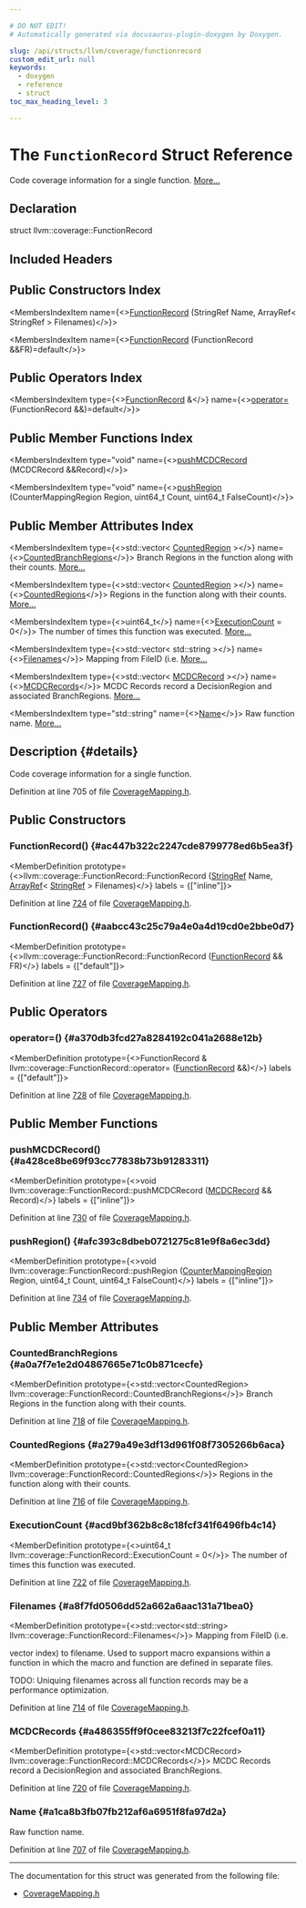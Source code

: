 ```yaml
---

# DO NOT EDIT!
# Automatically generated via docusaurus-plugin-doxygen by Doxygen.

slug: /api/structs/llvm/coverage/functionrecord
custom_edit_url: null
keywords:
  - doxygen
  - reference
  - struct
toc_max_heading_level: 3

---
```





# The `FunctionRecord` Struct Reference

<DoxygenPage pluginConfig={pluginConfig}>

Code coverage information for a single function. <a href="#details">More...</a>

## Declaration

<CodeBlock>struct llvm::coverage::FunctionRecord</CodeBlock>

## Included Headers

<IncludesList>
<IncludesListItem
  filePath="llvm/ProfileData/Coverage/CoverageMapping.h"
  permalink="/docs/api/files/include/include/llvm/include/llvm/profiledata/include/llvm/profiledata/coverage/coveragemapping-h"
  isLocal="true" />
</IncludesList>

## Public Constructors Index

<MembersIndex>

<MembersIndexItem
  name={<><a href="#ac447b322c2247cde8799778ed6b5ea3f">FunctionRecord</a> (StringRef Name, ArrayRef&lt; StringRef &gt; Filenames)</>}>
</MembersIndexItem>

<MembersIndexItem
  name={<><a href="#aabcc43c25c79a4e0a4d19cd0e2bbe0d7">FunctionRecord</a> (FunctionRecord &amp;&amp;FR)=default</>}>
</MembersIndexItem>

</MembersIndex>

## Public Operators Index

<MembersIndex>

<MembersIndexItem
  type={<><a href="/docs/api/structs/llvm/coverage/functionrecord">FunctionRecord</a> &amp;</>}
  name={<><a href="#a370db3fcd27a8284192c041a2688e12b">operator=</a> (FunctionRecord &amp;&amp;)=default</>}>
</MembersIndexItem>

</MembersIndex>

## Public Member Functions Index

<MembersIndex>

<MembersIndexItem
  type="void"
  name={<><a href="#a428ce8be69f93cc77838b73b91283311">pushMCDCRecord</a> (MCDCRecord &amp;&amp;Record)</>}>
</MembersIndexItem>

<MembersIndexItem
  type="void"
  name={<><a href="#afc393c8dbeb0721275c81e9f8a6ec3dd">pushRegion</a> (CounterMappingRegion Region, uint64&#95;t Count, uint64&#95;t FalseCount)</>}>
</MembersIndexItem>

</MembersIndex>

## Public Member Attributes Index

<MembersIndex>

<MembersIndexItem
  type={<>std::vector&lt; <a href="/docs/api/structs/llvm/coverage/countedregion">CountedRegion</a> &gt;</>}
  name={<><a href="#a0a7f7e1e2d04867665e71c0b871cecfe">CountedBranchRegions</a></>}>
Branch Regions in the function along with their counts. <a href="#a0a7f7e1e2d04867665e71c0b871cecfe">More...</a>
</MembersIndexItem>

<MembersIndexItem
  type={<>std::vector&lt; <a href="/docs/api/structs/llvm/coverage/countedregion">CountedRegion</a> &gt;</>}
  name={<><a href="#a279a49e3df13d961f08f7305266b6aca">CountedRegions</a></>}>
Regions in the function along with their counts. <a href="#a279a49e3df13d961f08f7305266b6aca">More...</a>
</MembersIndexItem>

<MembersIndexItem
  type={<>uint64&#95;t</>}
  name={<><a href="#acd9bf362b8c8c18fcf341f6496fb4c14">ExecutionCount</a> = 0</>}>
The number of times this function was executed. <a href="#acd9bf362b8c8c18fcf341f6496fb4c14">More...</a>
</MembersIndexItem>

<MembersIndexItem
  type={<>std::vector&lt; std::string &gt;</>}
  name={<><a href="#a8f7fd0506dd52a662a6aac131a71bea0">Filenames</a></>}>
Mapping from FileID (i.e. <a href="#a8f7fd0506dd52a662a6aac131a71bea0">More...</a>
</MembersIndexItem>

<MembersIndexItem
  type={<>std::vector&lt; <a href="/docs/api/structs/llvm/coverage/mcdcrecord">MCDCRecord</a> &gt;</>}
  name={<><a href="#a486355ff9f0cee83213f7c22fcef0a11">MCDCRecords</a></>}>
MCDC Records record a DecisionRegion and associated BranchRegions. <a href="#a486355ff9f0cee83213f7c22fcef0a11">More...</a>
</MembersIndexItem>

<MembersIndexItem
  type="std::string"
  name={<><a href="#a1ca8b3fb07fb212af6a6951f8fa97d2a">Name</a></>}>
Raw function name. <a href="#a1ca8b3fb07fb212af6a6951f8fa97d2a">More...</a>
</MembersIndexItem>

</MembersIndex>

## Description {#details}

Code coverage information for a single function.

Definition at line 705 of file <a href="/docs/api/files/include/include/llvm/include/llvm/profiledata/include/llvm/profiledata/coverage/coveragemapping-h">CoverageMapping.h</a>.

<SectionDefinition>

## Public Constructors

### FunctionRecord() {#ac447b322c2247cde8799778ed6b5ea3f}

<MemberDefinition
  prototype={<>llvm::coverage::FunctionRecord::FunctionRecord (<a href="/docs/api/classes/llvm/stringref">StringRef</a> Name, <a href="/docs/api/classes/llvm/arrayref">ArrayRef</a>&lt; <a href="/docs/api/classes/llvm/stringref">StringRef</a> &gt; Filenames)</>}
  labels = {["inline"]}>

Definition at line <a href="/docs/api/files/include/include/llvm/include/llvm/profiledata/include/llvm/profiledata/coverage/coveragemapping-h/#l00724">724</a> of file <a href="/docs/api/files/include/include/llvm/include/llvm/profiledata/include/llvm/profiledata/coverage/coveragemapping-h">CoverageMapping.h</a>.
</MemberDefinition>

### FunctionRecord() {#aabcc43c25c79a4e0a4d19cd0e2bbe0d7}

<MemberDefinition
  prototype={<>llvm::coverage::FunctionRecord::FunctionRecord (<a href="/docs/api/structs/llvm/coverage/functionrecord">FunctionRecord</a> &amp;&amp; FR)</>}
  labels = {["default"]}>

Definition at line <a href="/docs/api/files/include/include/llvm/include/llvm/profiledata/include/llvm/profiledata/coverage/coveragemapping-h/#l00727">727</a> of file <a href="/docs/api/files/include/include/llvm/include/llvm/profiledata/include/llvm/profiledata/coverage/coveragemapping-h">CoverageMapping.h</a>.
</MemberDefinition>

</SectionDefinition>

<SectionDefinition>

## Public Operators

### operator=() {#a370db3fcd27a8284192c041a2688e12b}

<MemberDefinition
  prototype={<>FunctionRecord &amp; llvm::coverage::FunctionRecord::operator= (<a href="/docs/api/structs/llvm/coverage/functionrecord">FunctionRecord</a> &amp;&amp;)</>}
  labels = {["default"]}>

Definition at line <a href="/docs/api/files/include/include/llvm/include/llvm/profiledata/include/llvm/profiledata/coverage/coveragemapping-h/#l00728">728</a> of file <a href="/docs/api/files/include/include/llvm/include/llvm/profiledata/include/llvm/profiledata/coverage/coveragemapping-h">CoverageMapping.h</a>.
</MemberDefinition>

</SectionDefinition>

<SectionDefinition>

## Public Member Functions

### pushMCDCRecord() {#a428ce8be69f93cc77838b73b91283311}

<MemberDefinition
  prototype={<>void llvm::coverage::FunctionRecord::pushMCDCRecord (<a href="/docs/api/structs/llvm/coverage/mcdcrecord">MCDCRecord</a> &amp;&amp; Record)</>}
  labels = {["inline"]}>

Definition at line <a href="/docs/api/files/include/include/llvm/include/llvm/profiledata/include/llvm/profiledata/coverage/coveragemapping-h/#l00730">730</a> of file <a href="/docs/api/files/include/include/llvm/include/llvm/profiledata/include/llvm/profiledata/coverage/coveragemapping-h">CoverageMapping.h</a>.
</MemberDefinition>

### pushRegion() {#afc393c8dbeb0721275c81e9f8a6ec3dd}

<MemberDefinition
  prototype={<>void llvm::coverage::FunctionRecord::pushRegion (<a href="/docs/api/structs/llvm/coverage/countermappingregion">CounterMappingRegion</a> Region, uint64&#95;t Count, uint64&#95;t FalseCount)</>}
  labels = {["inline"]}>

Definition at line <a href="/docs/api/files/include/include/llvm/include/llvm/profiledata/include/llvm/profiledata/coverage/coveragemapping-h/#l00734">734</a> of file <a href="/docs/api/files/include/include/llvm/include/llvm/profiledata/include/llvm/profiledata/coverage/coveragemapping-h">CoverageMapping.h</a>.
</MemberDefinition>

</SectionDefinition>

<SectionDefinition>

## Public Member Attributes

### CountedBranchRegions {#a0a7f7e1e2d04867665e71c0b871cecfe}

<MemberDefinition
  prototype={<>std::vector&lt;CountedRegion&gt; llvm::coverage::FunctionRecord::CountedBranchRegions</>}>
Branch Regions in the function along with their counts.

Definition at line <a href="/docs/api/files/include/include/llvm/include/llvm/profiledata/include/llvm/profiledata/coverage/coveragemapping-h/#l00718">718</a> of file <a href="/docs/api/files/include/include/llvm/include/llvm/profiledata/include/llvm/profiledata/coverage/coveragemapping-h">CoverageMapping.h</a>.
</MemberDefinition>

### CountedRegions {#a279a49e3df13d961f08f7305266b6aca}

<MemberDefinition
  prototype={<>std::vector&lt;CountedRegion&gt; llvm::coverage::FunctionRecord::CountedRegions</>}>
Regions in the function along with their counts.

Definition at line <a href="/docs/api/files/include/include/llvm/include/llvm/profiledata/include/llvm/profiledata/coverage/coveragemapping-h/#l00716">716</a> of file <a href="/docs/api/files/include/include/llvm/include/llvm/profiledata/include/llvm/profiledata/coverage/coveragemapping-h">CoverageMapping.h</a>.
</MemberDefinition>

### ExecutionCount {#acd9bf362b8c8c18fcf341f6496fb4c14}

<MemberDefinition
  prototype={<>uint64&#95;t llvm::coverage::FunctionRecord::ExecutionCount = 0</>}>
The number of times this function was executed.

Definition at line <a href="/docs/api/files/include/include/llvm/include/llvm/profiledata/include/llvm/profiledata/coverage/coveragemapping-h/#l00722">722</a> of file <a href="/docs/api/files/include/include/llvm/include/llvm/profiledata/include/llvm/profiledata/coverage/coveragemapping-h">CoverageMapping.h</a>.
</MemberDefinition>

### Filenames {#a8f7fd0506dd52a662a6aac131a71bea0}

<MemberDefinition
  prototype={<>std::vector&lt;std::string&gt; llvm::coverage::FunctionRecord::Filenames</>}>
Mapping from FileID (i.e.

vector index) to filename. Used to support macro expansions within a function in which the macro and function are defined in separate files.

TODO: Uniquing filenames across all function records may be a performance optimization.

Definition at line <a href="/docs/api/files/include/include/llvm/include/llvm/profiledata/include/llvm/profiledata/coverage/coveragemapping-h/#l00714">714</a> of file <a href="/docs/api/files/include/include/llvm/include/llvm/profiledata/include/llvm/profiledata/coverage/coveragemapping-h">CoverageMapping.h</a>.
</MemberDefinition>

### MCDCRecords {#a486355ff9f0cee83213f7c22fcef0a11}

<MemberDefinition
  prototype={<>std::vector&lt;MCDCRecord&gt; llvm::coverage::FunctionRecord::MCDCRecords</>}>
MCDC Records record a DecisionRegion and associated BranchRegions.

Definition at line <a href="/docs/api/files/include/include/llvm/include/llvm/profiledata/include/llvm/profiledata/coverage/coveragemapping-h/#l00720">720</a> of file <a href="/docs/api/files/include/include/llvm/include/llvm/profiledata/include/llvm/profiledata/coverage/coveragemapping-h">CoverageMapping.h</a>.
</MemberDefinition>

### Name {#a1ca8b3fb07fb212af6a6951f8fa97d2a}

<MemberDefinition
  prototype="std::string llvm::coverage::FunctionRecord::Name">
Raw function name.

Definition at line <a href="/docs/api/files/include/include/llvm/include/llvm/profiledata/include/llvm/profiledata/coverage/coveragemapping-h/#l00707">707</a> of file <a href="/docs/api/files/include/include/llvm/include/llvm/profiledata/include/llvm/profiledata/coverage/coveragemapping-h">CoverageMapping.h</a>.
</MemberDefinition>

</SectionDefinition>

<hr/>

The documentation for this struct was generated from the following file:

<ul>
<li><a href="/docs/api/files/include/include/llvm/include/llvm/profiledata/include/llvm/profiledata/coverage/coveragemapping-h">CoverageMapping.h</a></li>
</ul>

</DoxygenPage>
